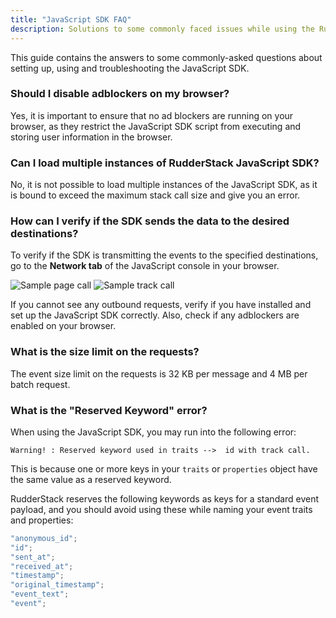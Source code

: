 ```yaml
---
title: "JavaScript SDK FAQ"
description: Solutions to some commonly faced issues while using the RudderStack JavaScript SDK.
---
```


This guide contains the answers to some commonly-asked questions about setting up, using and troubleshooting the JavaScript SDK.

### Should I disable adblockers on my browser?

Yes, it is important to ensure that no ad blockers are running on your browser, as they restrict the JavaScript SDK script from executing and storing user information in the browser.

### Can I load multiple instances of RudderStack JavaScript SDK?

No, it is not possible to load multiple instances of the JavaScript SDK, as it is bound to exceed the maximum stack call size and give you an error.

### How can I verify if the SDK sends the data to the desired destinations?

To verify if the SDK is transmitting the events to the specified destinations, go to the **Network tab** of the JavaScript console in your browser.

<img src="../../../assets/sample-page-call.png" alt="Sample page call" />
<img src="../../../assets/sample-track-call.png" alt="Sample track call" />

If you cannot see any outbound requests, verify if you have installed and set up the JavaScript SDK correctly. Also, check if any adblockers are enabled on your browser.

### What is the size limit on the requests?

The event size limit on the requests is 32 KB per message and 4 MB per batch request.

### What is the "Reserved Keyword" error?

When using the JavaScript SDK, you may run into the following error: 

```Text
Warning! : Reserved keyword used in traits -->  id with track call.
```

This is because one or more keys in your `traits` or `properties` object have the same value as a reserved keyword.

RudderStack reserves the following keywords as keys for a standard event payload, and you should avoid using these while naming your event traits and properties:

```javascript
"anonymous_id";
"id";
"sent_at";
"received_at";
"timestamp";
"original_timestamp";
"event_text";
"event";
```